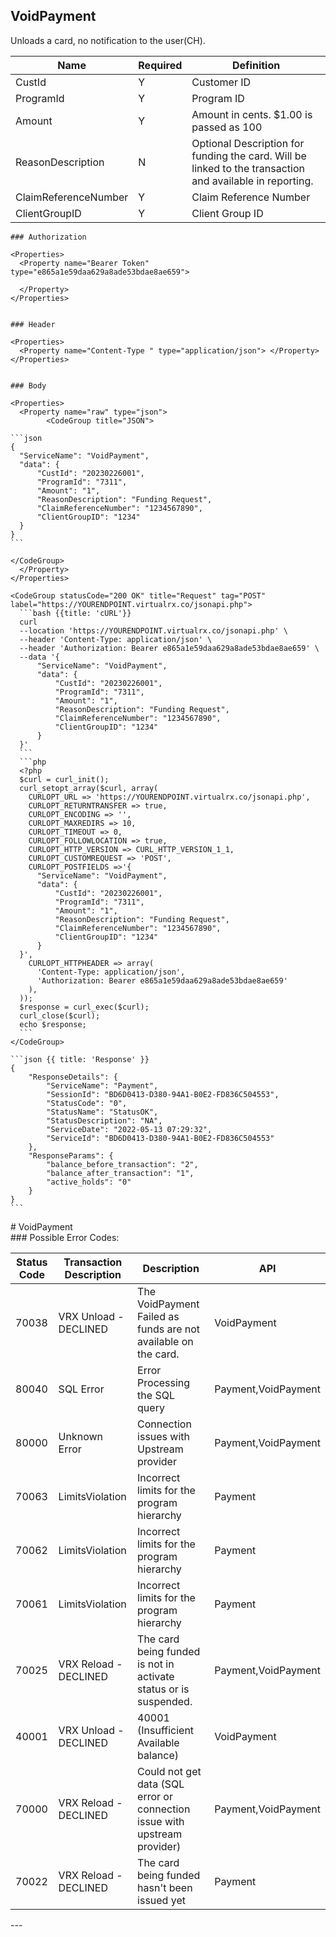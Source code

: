 ## VoidPayment

Unloads a card, no notification to the user(CH).


<div>

| Name                   | Required | Definition                                                                                         |
|------------------------|----------|----------------------------------------------------------------------------------------------------|
| CustId                 | Y        | Customer ID                                                                                        |
| ProgramId              | Y        | Program ID                                                                                         |
| Amount                 | Y        | Amount in cents. $1.00 is passed as 100                                                            |
| ReasonDescription      | N        | Optional Description for funding the card. Will be linked to the transaction and available in reporting. |
| ClaimReferenceNumber   | Y        | Claim Reference Number                                                                             |
| ClientGroupID          | Y        | Client Group ID                                                                                    |


</div>

<Row>
  <Col>

    ### Authorization

    <Properties>
      <Property name="Bearer Token" type="e865a1e59daa629a8ade53bdae8ae659">
        
      </Property>
    </Properties>


    ### Header

    <Properties>
      <Property name="Content-Type " type="application/json"> </Property>
    </Properties>

    
    ### Body

    <Properties>
      <Property name="raw" type="json">
            <CodeGroup title="JSON">

    ```json
    {
      "ServiceName": "VoidPayment",
      "data": {
          "CustId": "20230226001",
          "ProgramId": "7311",
          "Amount": "1",
          "ReasonDescription": "Funding Request",
          "ClaimReferenceNumber": "1234567890",
          "ClientGroupID": "1234"
      }
    }
    ```

    </CodeGroup>
      </Property>
    </Properties>

    

  </Col>
  <Col sticky>

    <CodeGroup statusCode="200 OK" title="Request" tag="POST" label="https://YOURENDPOINT.virtualrx.co/jsonapi.php">
      ```bash {{title: 'cURL'}}
      curl
      --location 'https://YOURENDPOINT.virtualrx.co/jsonapi.php' \
      --header 'Content-Type: application/json' \
      --header 'Authorization: Bearer e865a1e59daa629a8ade53bdae8ae659' \
      --data '{
          "ServiceName": "VoidPayment",
          "data": {
              "CustId": "20230226001",
              "ProgramId": "7311",
              "Amount": "1",
              "ReasonDescription": "Funding Request",
              "ClaimReferenceNumber": "1234567890",
              "ClientGroupID": "1234"
          }
      }'
      ```
      ```php
      <?php
      $curl = curl_init();
      curl_setopt_array($curl, array(
        CURLOPT_URL => 'https://YOURENDPOINT.virtualrx.co/jsonapi.php',
        CURLOPT_RETURNTRANSFER => true,
        CURLOPT_ENCODING => '',
        CURLOPT_MAXREDIRS => 10,
        CURLOPT_TIMEOUT => 0,
        CURLOPT_FOLLOWLOCATION => true,
        CURLOPT_HTTP_VERSION => CURL_HTTP_VERSION_1_1,
        CURLOPT_CUSTOMREQUEST => 'POST',
        CURLOPT_POSTFIELDS =>'{
          "ServiceName": "VoidPayment",
          "data": {
              "CustId": "20230226001",
              "ProgramId": "7311",
              "Amount": "1",
              "ReasonDescription": "Funding Request",
              "ClaimReferenceNumber": "1234567890",
              "ClientGroupID": "1234"
          }
      }',
        CURLOPT_HTTPHEADER => array(
          'Content-Type: application/json',
          'Authorization: Bearer e865a1e59daa629a8ade53bdae8ae659'
        ),
      ));
      $response = curl_exec($curl);
      curl_close($curl);
      echo $response;
      ```
    </CodeGroup>

    ```json {{ title: 'Response' }}
    {
        "ResponseDetails": {
            "ServiceName": "Payment",
            "SessionId": "BD6D0413-D380-94A1-B0E2-FD836C504553",
            "StatusCode": "0",
            "StatusName": "StatusOK",
            "StatusDescription": "NA",
            "ServiceDate": "2022-05-13 07:29:32",
            "ServiceId": "BD6D0413-D380-94A1-B0E2-FD836C504553"
        },
        "ResponseParams": {
            "balance_before_transaction": "2",
            "balance_after_transaction": "1",
            "active_holds": "0"
        }
    }
    ```

  </Col>
</Row>

<div style={{display : 'none'}}>
# VoidPayment
</div>

<div>
 ### Possible Error Codes:
</div>
<div>

| Status Code | Transaction Description  | Description                                                                      | API           |
|-------------|--------------------------|---------------------------------------------------------------------------------|---------------|
| 70038       | VRX Unload - DECLINED   | The VoidPayment Failed as funds are not available on the card.                 | VoidPayment   |
| 80040       | SQL Error               | Error Processing the SQL query                                                | Payment,VoidPayment |
| 80000       | Unknown Error           | Connection issues with Upstream provider                                       | Payment,VoidPayment |
| 70063       | LimitsViolation         | Incorrect limits for the program hierarchy                                     | Payment       |
| 70062       | LimitsViolation         | Incorrect limits for the program hierarchy                                     | Payment       |
| 70061       | LimitsViolation         | Incorrect limits for the program hierarchy                                     | Payment       |
| 70025       | VRX Reload - DECLINED   | The card being funded is not in activate status or is suspended.                | Payment,VoidPayment |
| 40001       | VRX Unload - DECLINED   | 40001 (Insufficient Available balance)                                        | VoidPayment   |
| 70000       | VRX Reload - DECLINED   | Could not get data (SQL error or connection issue with upstream provider)      | Payment,VoidPayment |
| 70022       | VRX Reload - DECLINED   | The card being funded hasn't been issued yet                                   | Payment       |

</div>
---